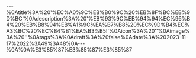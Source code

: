 ---%0Atitle%3A%20'%EC%A0%9C%EB%B0%9C%20%EB%8F%BC%EB%9D%BC'%0Adescription%3A%20'%EB%93%9C%EB%94%94%EC%96%B4%20%EB%B8%94%EB%A1%9C%EA%B7%B8%20%EC%9D%B4%EC%A3%BC%20%EC%84%B1%EA%B3%B5!'%0Aicon%3A%20''%0Aimage%3A%20''%0Atags%3A%0Adraft%3A%20false%0Adate%3A%202023-11-17%2022%3A49%3A48%0A---%0A%0A%E3%85%87%E3%85%87%E3%85%87